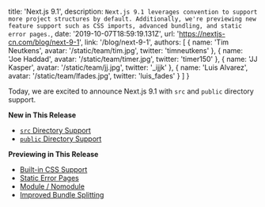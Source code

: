   title: 'Next.js 9.1',
  description: `Next.js 9.1 leverages convention to support more project structures by default. Additionally, we're previewing new feature support such as CSS imports, advanced bundling, and static error pages.`,
  date: '2019-10-07T18:59:19.131Z',
  url: 'https://nextjs-cn.com/blog/next-9-1',
  link: '/blog/next-9-1',
  authors: [
    {
      name: 'Tim Neutkens',
      avatar: '/static/team/tim.jpg',
      twitter: 'timneutkens'
    },
    {
      name: 'Joe Haddad',
      avatar: '/static/team/timer.jpg',
      twitter: 'timer150'
    },
    {
      name: 'JJ Kasper',
      avatar: '/static/team/jj.jpg',
      twitter: '_ijjk'
    },
    {
      name: 'Luis Alvarez',
      avatar: '/static/team/lfades.jpg',
      twitter: 'luis_fades'
    }
  ]
}

Today, we are excited to announce Next.js 9.1 with `src` and `public` directory support.

**New in This Release**

- [`src` Directory Support](#src-directory-support)
- [`public` Directory Support](#public-directory-support)

**Previewing in This Release**

- [Built-in CSS Support](#built-in-css-support)
- [Static Error Pages](#static-error-pages)
- [Module / Nomodule](#module--nomodule)
- [Improved Bundle Splitting](#improved-bundle-splitting)
